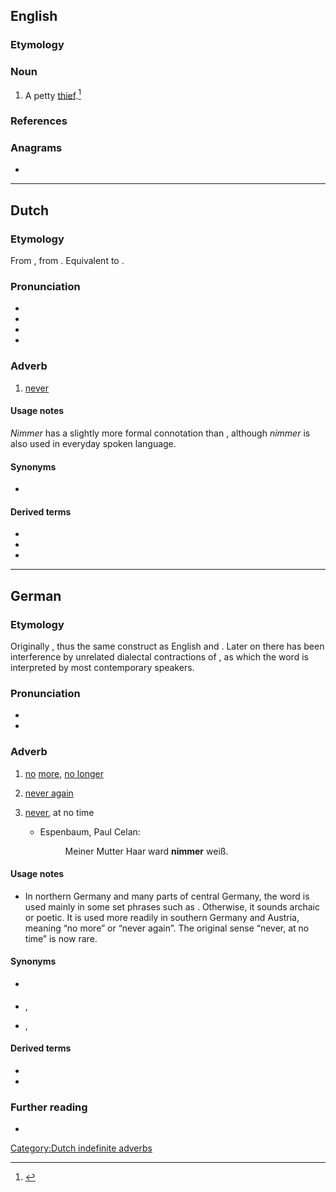 ==English==

===Etymology===
{{suffix|en|nim|er}}

===Noun===
{{en-noun}}

# A petty [[thief]].<ref>{{cite-book|title=Blacks Law Dictionary|edition=Abridged Eighth|author=Garner, Bryan A.|year=2005|publisher=Thomson/West|isbn=0314158634|page=880|text=}}</ref>

===References===
<references/>

===Anagrams===
* {{anagrams|en|a=eimmnr|mermin}}

----

==Dutch==

===Etymology===
From {{inh|nl|dum|nemmer}}, from {{inh|nl|odt|niemer}}. Equivalent to {{prefix|nl|n|immer}}.

===Pronunciation===
* {{IPA|lang=nl|/ˈnɪ.mər/}}
* {{audio|Nl-nimmer.ogg|Audio|lang=nl}}
* {{hyphenation|lang=nl|nim|mer}}
* {{rhymes|lang=nl|ɪmər}}

===Adverb===
{{nl-adv}}

# [[never]]

====Usage notes====
''Nimmer'' has a slightly more formal connotation than {{m|nl|nooit}}, although ''nimmer'' is also used in everyday spoken language.

====Synonyms====
* {{l|nl|nooit}}

====Derived terms====
* {{l|nl|nooit en te nimmer}}
* {{l|nl|nimmermeer}}
* {{l|nl|nooit ofte nimmer}}

[[Category:Dutch indefinite adverbs]]

----

==German==

===Etymology===
Originally {{prefix|de|n|immer}}, thus the same construct as English {{m|en|ever}} and {{m|en|never}}. Later on there has been interference by unrelated dialectal contractions of {{m|de|nicht mehr}}, as which the word is interpreted by most contemporary speakers.

===Pronunciation===
* {{IPA|/ˈnɪmər/|lang=de}}
* {{audio|De-nimmer.ogg|Audio|lang=de}}

===Adverb===
{{head|de|adverb}}

# {{lb|de|regional|chiefly|southern Germany|Austria}} [[no]] [[more]], [[no longer]]
# {{lb|de|regional|chiefly|southern Germany|Austria}} [[never again]]
# {{lb|de|archaic|or|poetic|literary}} [[never]], at no time
#* Espenbaum, Paul Celan:
#*: Meiner Mutter Haar ward '''nimmer''' weiß.

====Usage notes====
* In northern Germany and many parts of central Germany, the word is used mainly in some set phrases such as {{m|de|nie und nimmer||never ever}}. Otherwise, it sounds archaic or poetic. It is used more readily in southern Germany and Austria, meaning “no more” or “never again”. The original sense “never, at no time” is now rare.

====Synonyms====
* {{sense|no more}} {{l|de|nicht mehr}}
* {{sense|never again}} {{l|de|nie mehr}}, {{l|de|nie wieder}}
* {{sense|never}} {{l|de|nie}}, {{l|de|niemals}}

====Derived terms====
* {{l|de|nimmermehr}}
* {{l|de|Nimmersatt}}

===Further reading===
* {{R:Duden}}